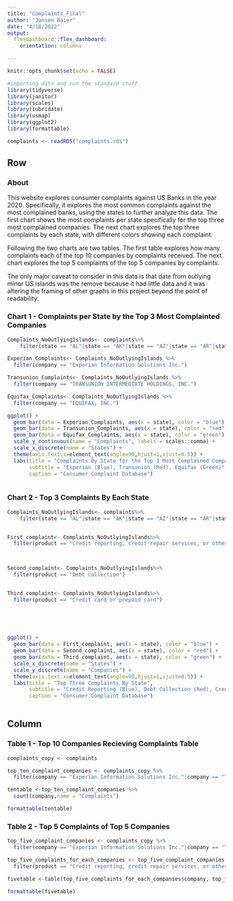```yaml
---
title: "Complaints_Final"
author: "Jansen Baier"
date: "4/18/2022"
output:
  flexdashboard::flex_dashboard:
    orientation: columns

---
```


```r
knitr::opts_chunk$set(echo = FALSE)
```

```r
#importing data and run the standard stuff
library(tidyverse)
library(janitor) 
library(scales)
library(lubridate)
library(usmap)
library(ggplot2)
library(formattable)

complaints <- readRDS("complaints.rds")
```

Row
------------------------------------------------------------------------


### About
This website explores consumer complaints against US Banks in the year 2020. Specifically,
it explores the most common complaints against the most complained banks, using the states to further analyze this data.
The first chart shows the most complaints per state specifically for the top three most complained companies.
The next chart explores the top three complaints by each state, with different colors showing each complaint.

Following the two charts are two tables. The first table explores how many complaints each of the top 10 companies by complaints
received. The next chart explores the top 5 complaints of the top 5 companies by complaints.

The only major caveat to consider in this data is that date from outlying minor US islands was the remove because it had little data and it was altering the framing of other graphs in this project beyond the point of readability.


### Chart 1 - Complaints per State by the Top 3 Most Complainted Companies

```r

Complaints_NoOutlyingIslands<- complaints%>%
    filter(state == "AL"|state == "AK"|state == "AZ"|state == "AR"|state == "CA"|state == "CZ"|state == "CO"|state == "CT"|state == "DE"|state == "DC"|state == "FL"|state == "GA"|state == "GU"|state == "HI"|state == "ID"|state == "IL"|state == "IN"|state == "IA"|state == "KS"|state == "KY"|state == "LA"|state == "ME"|state == "MD"|state == "MA"|state == "MI"|state == "MN"|state == "MS"|state == "MO"|state == "MT"|state == "NE"|state == "NV"|state == "NH"|state == "NJ"|state == "NM"|state == "NY"|state == "NC"|state == "ND"|state == "OH"|state == "OK"|state == "OR"|state == "PA"|state == "PR"|state == "RI"|state == "SC"|state == "SD"|state == "TN"|state == "TX"|state == "UT"|state == "VT"|state == "VI"|state == "VA"|state == "WV"|state == "WI"|state == ""|state == "WY")

Experian_Complaints<- Complaints_NoOutlyingIslands %>% 
  filter(company == "Experian Information Solutions Inc.")

Transunion_Complaints<- Complaints_NoOutlyingIslands %>% 
  filter(company == "TRANSUNION INTERMEDIATE HOLDINGS, INC.")

Equifax_Complaints<- Complaints_NoOutlyingIslands %>% 
  filter(company == "EQUIFAX, INC.")

ggplot() +
  geom_bar(data = Experian_Complaints, aes(x = state), color = "blue") + 
  geom_bar(data = Transunion_Complaints, aes(x = state), color = "red") +
  geom_bar(data = Equifax_Complaints, aes(x = state), color = "green") +
  scale_y_continuous(name = "Complaints", labels = scales::comma) +
  scale_x_discrete(name = "States") +
  theme(axis.text.x=element_text(angle=90,hjust=1,vjust=0.5)) +
  labs(title = "Complaints By State for the Top 3 Most Complained Companies", 
       subtitle = "Experian (Blue), Transunion (Red), Equifax (Green)",
       caption = "Consumer Complaint Database")



```

### Chart 2 - Top 3 Complaints By Each State

```r
Complaints_NoOutlyingIslands<- complaints%>%
    filter(state == "AL"|state == "AK"|state == "AZ"|state == "AR"|state == "CA"|state == "CZ"|state == "CO"|state == "CT"|state == "DE"|state == "DC"|state == "FL"|state == "GA"|state == "GU"|state == "HI"|state == "ID"|state == "IL"|state == "IN"|state == "IA"|state == "KS"|state == "KY"|state == "LA"|state == "ME"|state == "MD"|state == "MA"|state == "MI"|state == "MN"|state == "MS"|state == "MO"|state == "MT"|state == "NE"|state == "NV"|state == "NH"|state == "NJ"|state == "NM"|state == "NY"|state == "NC"|state == "ND"|state == "OH"|state == "OK"|state == "OR"|state == "PA"|state == "PR"|state == "RI"|state == "SC"|state == "SD"|state == "TN"|state == "TX"|state == "UT"|state == "VT"|state == "VI"|state == "VA"|state == "WV"|state == "WI"|state == ""|state == "WY")


First_complaint<- Complaints_NoOutlyingIslands%>% 
  filter(product == "Credit reporting, credit repair services, or other personal consumer reports")



Second_complaint<- Complaints_NoOutlyingIslands%>% 
  filter(product == "Debt collection")


Third_complaint<- Complaints_NoOutlyingIslands%>% 
  filter(product == "Credit card or prepaid card")
  


    
    
ggplot() +
  geom_bar(data = First_complaint, aes(x = state), color = "blue") + 
  geom_bar(data = Second_complaint, aes(x = state), color = "red") +
  geom_bar(data = Third_complaint, aes(x = state), color = "green") +
  scale_x_discrete(name = "States") +
  scale_y_discrete(name = "Companies") +
  theme(axis.text.x=element_text(angle=90,hjust=1,vjust=0.5)) +
  labs(title = "Top Three Complaints By State", 
       subtitle = "Credit Reporting (Blue), Debt Collection (Red), Credit Card (Green)",
       caption = "Consumer Complaint Database")
  
```
Column
------------------------------------------------------------------------

### Table 1 - Top 10 Companies Recieving Complaints Table
```r
complaints_copy <- complaints

top_ten_complaint_companies <- complaints_copy %>% 
  filter(company == "Experian Information Solutions Inc."|company == "TRANSUNION INTERMEDIATE HOLDINGS, INC."|company == "EQUIFAX, INC."|company == "CAPITAL ONE FINANCIAL CORPORATION"|company == "BANK OF AMERICA, NATIONAL ASSOCIATION"|company == "JPMORGAN CHASE & CO."|company == "CITIBANK, N.A."|company == "WELLS FARGO & COMPANY"|company == "SYNCHRONY FINANCIAL"|company == "PNC Bank N.A.")

tentable <-top_ten_complaint_companies %>% 
  count(company,name = "Complaints")

formattable(tentable)

```

### Table 2 - Top 5 Complaints of Top 5 Companies
```r
top_five_complaint_companies <- complaints_copy %>% 
  filter(company == "Experian Information Solutions Inc."|company == "TRANSUNION INTERMEDIATE HOLDINGS, INC."|company == "EQUIFAX, INC."|company == "CAPITAL ONE FINANCIAL CORPORATION"|company == "BANK OF AMERICA, NATIONAL ASSOCIATION")

top_five_complaints_for_each_companies <- top_five_complaint_companies %>%
  filter(product == "Credit reporting, credit repair services, or other personal consumer reports"|product == "Debt collection"|product == "Credit card or prepaid card"|product == "Mortgage"|product == "Checking or savings account")

fivetable <-table(top_five_complaints_for_each_companies$company, top_five_complaints_for_each_companies$product)

formattable(fivetable)
```

